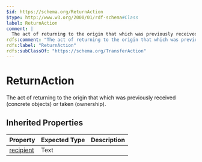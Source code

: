 ```yaml
---
$id: https://schema.org/ReturnAction
$type: http://www.w3.org/2000/01/rdf-schema#Class
label: ReturnAction
comment: |
  The act of returning to the origin that which was previously received (concrete objects) or taken (ownership).
rdfs:comment: "The act of returning to the origin that which was previously received (concrete objects) or taken (ownership)."
rdfs:label: "ReturnAction"
rdfs:subClassOf: "https://schema.org/TransferAction"
---
```


# ReturnAction

The act of returning to the origin that which was previously received (concrete objects) or taken (ownership).

## Inherited Properties

| Property | Expected Type | Description |
| --- | --- | --- |
| [recipient](https://schema.org/recipient) | Text |  |
